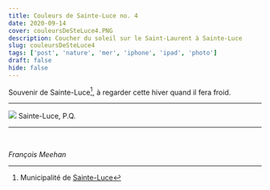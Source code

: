 ```yaml
---
title: Couleurs de Sainte-Luce no. 4
date: 2020-09-14
cover: couleursDeSteLuce4.PNG
description: Coucher du soleil sur le Saint-Laurent à Sainte-Luce
slug: couleursDeSteLuce4
tags: ['post', 'nature', 'mer', 'iphone', 'ipad', 'photo']
draft: false
hide: false
---
```



Souvenir de Sainte-Luce[^1], à regarder cette hiver quand il fera froid.




---


<Flex>
  <Card width={[ 256, 320 ]} mx='auto'>
    <Image src='couleursDeSteLuce4.PNG'/>
    <Text>
      Sainte-Luce, P.Q.
    </Text>
  </Card>
</Flex>

---


<br/>

*François Meehan*

[^1]: Municipalité de [Sainte-Luce](https://sainteluce.ca/tourisme/activite.php)
